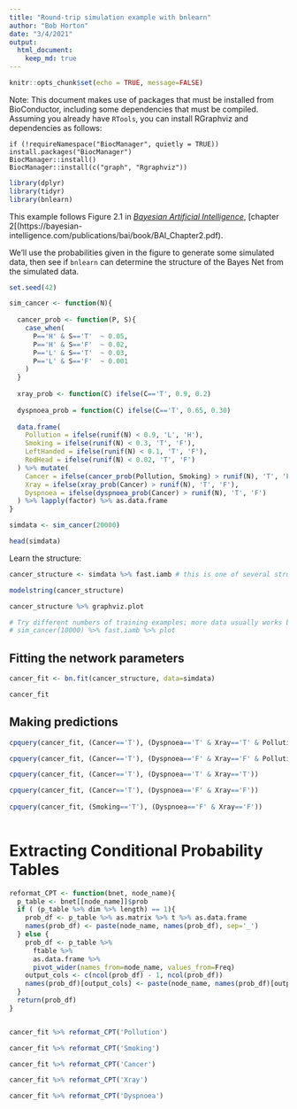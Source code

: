 ---
title: "Round-trip simulation example with bnlearn"
author: "Bob Horton"
date: "3/4/2021"
output: 
  html_document:
    keep_md: true
---

```{r setup, include=FALSE}
knitr::opts_chunk$set(echo = TRUE, message=FALSE)
```

Note: This document makes use of packages that must be installed from BioConductor, including some dependencies that must be compiled. Assuming you already have `RTools`, you can install RGraphviz and dependencies as follows:
```
if (!requireNamespace("BiocManager", quietly = TRUE))
install.packages("BiocManager")
BiocManager::install()
BiocManager::install(c("graph", "Rgraphviz"))

```
```{r libraries, warning=FALSE}
library(dplyr)
library(tidyr)
library(bnlearn)
```

This example follows Figure 2.1 in  [_Bayesian Artificial Intelligence_](https://bayesian-intelligence.com/publications/bai/), [chapter 2[(https://bayesian-intelligence.com/publications/bai/book/BAI_Chapter2.pdf).


We'll use the probabilities given in the figure to generate some simulated data, then see if `bnlearn` can determine the structure of the Bayes Net from the simulated data.

```{r cancer_simdata}
set.seed(42)

sim_cancer <- function(N){
  
  cancer_prob <- function(P, S){
    case_when(
      P=='H' & S=='T'  ~ 0.05,
      P=='H' & S=='F'  ~ 0.02,
      P=='L' & S=='T'  ~ 0.03,
      P=='L' & S=='F'  ~ 0.001
    )
  }
  
  xray_prob <- function(C) ifelse(C=='T', 0.9, 0.2)
  
  dyspnoea_prob = function(C) ifelse(C=='T', 0.65, 0.30)
  
  data.frame(
    Pollution = ifelse(runif(N) < 0.9, 'L', 'H'),
    Smoking = ifelse(runif(N) < 0.3, 'T', 'F'),
    LeftHanded = ifelse(runif(N) < 0.1, 'T', 'F'),
    RedHead = ifelse(runif(N) < 0.02, 'T', 'F')
  ) %>% mutate(
    Cancer = ifelse(cancer_prob(Pollution, Smoking) > runif(N), 'T', 'F'),
    Xray = ifelse(xray_prob(Cancer) > runif(N), 'T', 'F'),
    Dyspnoea = ifelse(dyspnoea_prob(Cancer) > runif(N), 'T', 'F')
  ) %>% lapply(factor) %>% as.data.frame
}

simdata <- sim_cancer(20000)

head(simdata)

```

Learn the structure:

```{r plot_gs}

cancer_structure <- simdata %>% fast.iamb # this is one of several structure-learning algorithms

modelstring(cancer_structure)

cancer_structure %>% graphviz.plot

# Try different numbers of training examples; more data usually works better.
# sim_cancer(10000) %>% fast.iamb %>% plot
```


## Fitting the network parameters

```{r fitting_parameters}

cancer_fit <- bn.fit(cancer_structure, data=simdata)

cancer_fit

```

## Making predictions

```{r making_predictions}

cpquery(cancer_fit, (Cancer=='T'), (Dyspnoea=='T' & Xray=='T' & Pollution=='H' & Smoking=='T'))

cpquery(cancer_fit, (Cancer=='T'), (Dyspnoea=='F' & Xray=='F' & Pollution=='H' & Smoking=='T'))

cpquery(cancer_fit, (Cancer=='T'), (Dyspnoea=='T' & Xray=='T'))

cpquery(cancer_fit, (Cancer=='T'), (Dyspnoea=='F' & Xray=='F'))
        
cpquery(cancer_fit, (Smoking=='T'), (Dyspnoea=='F' & Xray=='F'))
        
```
# Extracting Conditional Probability Tables

```{r extracting_CPTs}

reformat_CPT <- function(bnet, node_name){
  p_table <- bnet[[node_name]]$prob
  if ( (p_table %>% dim %>% length) == 1){
    prob_df <- p_table %>% as.matrix %>% t %>% as.data.frame
    names(prob_df) <- paste(node_name, names(prob_df), sep='_')
  } else {
    prob_df <- p_table %>% 
      ftable %>% 
      as.data.frame %>% 
      pivot_wider(names_from=node_name, values_from=Freq)
    output_cols <- c(ncol(prob_df) - 1, ncol(prob_df))
    names(prob_df)[output_cols] <- paste(node_name, names(prob_df)[output_cols], sep='_')
  }
  return(prob_df)
}


cancer_fit %>% reformat_CPT('Pollution')

cancer_fit %>% reformat_CPT('Smoking')

cancer_fit %>% reformat_CPT('Cancer')

cancer_fit %>% reformat_CPT('Xray')

cancer_fit %>% reformat_CPT('Dyspnoea')

```
